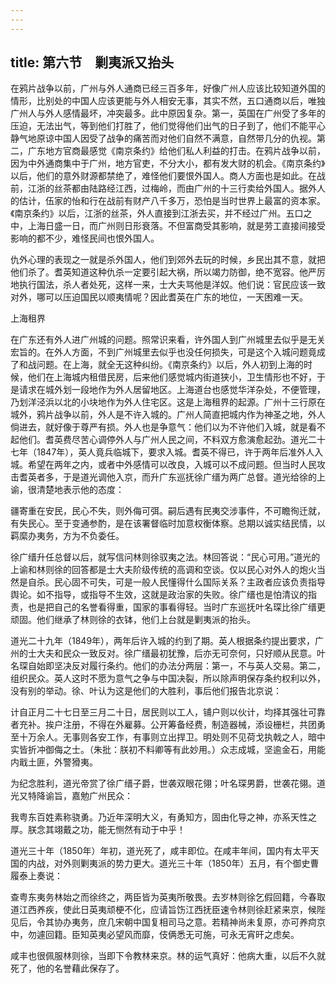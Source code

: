 ```yaml
---
---
---
```

title: 第六节　剿夷派又抬头
---




在鸦片战争以前，广州与外人通商已经三百多年，好像广州人应该比较知道外国的情形，比别处的中国人应该更能与外人相安无事，其实不然，五口通商以后，唯独广州人与外人感情最坏，冲突最多。此中原因复杂。第一，英国在广州受了多年的压迫，无法出气，等到他们打胜了，他们觉得他们出气的日子到了，他们不能平心静气地原谅中国人因受了战争的痛苦而对他们自然不满意，自然带几分的仇视。第二，广东地方官商最感觉《南京条约》给他们私人利益的打击。在鸦片战争以前，因为中外通商集中于广州，地方官吏，不分大小，都有发大财的机会。《南京条约》以后，他们的意外财源都禁绝了，难怪他们要恨外国人。商人方面也是如此。在战前，江浙的丝茶都由陆路经江西，过梅岭，而由广州的十三行卖给外国人。据外人的估计，伍家的怡和行在战前有财产八千多万，恐怕是当时世界上最富的资本家。《南京条约》以后，江浙的丝茶，外人直接到江浙去买，并不经过广州。五口之中，上海日盛一日，而广州则日形衰落。不但富商受其影响，就是劳工直接间接受影响的都不少，难怪民间也恨外国人。

仇外心理的表现之一就是杀外国人，他们到郊外去玩的时候，乡民出其不意，就把他们杀了。耆英知道这种仇杀一定要引起大祸，所以竭力防御，绝不宽容。他严厉地执行国法，杀人者处死，这样一来，士大夫骂他是洋奴。他们说：官民应该一致对外，哪可以压迫国民以顺夷情呢？因此耆英在广东的地位，一天困难一天。



上海租界

在广东还有外人进广州城的问题。照常识来看，许外国人到广州城里去似乎是无关宏旨的。在外人方面，不到广州城里去似乎也没任何损失，可是这个入城问题竟成了和战问题。在上海，就全无这种纠纷。《南京条约》以后，外人初到上海的时候，他们在上海城内租借民房，后来他们感觉城内街道狭小，卫生情形也不好，于是请求在城外划一段地作为外人居留地区。上海道台也感觉华洋杂处，不便管理，乃划洋泾浜以北的小块地作为外人住宅区。这是上海租界的起源。广州十三行原在城外，鸦片战争以前，外人是不许入城的。广州人简直把城内作为神圣之地，外人倘进去，就好像于尊严有损。外人也是争意气：他们以为不许他们入城，就是看不起他们。耆英费尽苦心调停外人与广州人民之间，不料双方愈演愈起劲。道光二十七年（1847年），英人竟兵临城下，要求入城。耆英不得已，许于两年后准外人入城。希望在两年之内，或者中外感情可以改良，入城可以不成问题。但当时人民攻击耆英者多，于是道光调他入京，而升广东巡抚徐广缙为两广总督。道光给徐的上谕，很清楚地表示他的态度：

疆寄重在安民，民心不失，则外侮可弭。嗣后遇有民夷交涉事件，不可瞻徇迁就，有失民心。至于变通参酌，是在该署督临时加意权衡体察。总期以诚实结民情，以羁縻办夷务，方为不负委任。

徐广缙升任总督以后，就写信问林则徐驭夷之法。林回答说：“民心可用。”道光的上谕和林则徐的回答都是士大夫阶级传统的高调和空谈。仅以民心对外人的炮火当然是自杀。民心固不可失，可是一般人民懂得什么国际关系？主政者应该负责指导舆论。如不指导，或指导不生效，这就是政治家的失败。徐广缙也是怕清议的指责，也是把自己的名誉看得重，国家的事看得轻。当时广东巡抚叶名琛比徐广缙更顽固。他们继承了林则徐的衣钵，他们上台就是剿夷派的抬头。

道光二十九年（1849年），两年后许入城的约到了期。英人根据条约提出要求，广州的士大夫和民众一致反对。徐广缙最初犹豫，后亦无可奈何，只好顺从民意。叶名琛自始即坚决反对履行条约。他们的办法分两层：第一，不与英人交易。第二，组织民众。英人这时不愿为意气之争与中国决裂，所以除声明保存条约权利以外，没有别的举动。徐、叶认为这是他们的大胜利，事后他们报告北京说：

计自正月二十七日至三月二十日，居民则以工人，铺户则以伙计，均择其强壮可靠者充补。挨户注册，不得在外雇募。公开筹备经费，制造器械，添设栅栏，共团勇至十万余人。无事则各安工作，有事则立出捍卫。明处则不见荷戈执戟之人，暗中实皆折冲御侮之士。（朱批：朕初不料卿等有此妙用。）众志成城，坚逾金石，用能内戢土匪，外警猾夷。

为纪念胜利，道光帝赏了徐广缙子爵，世袭双眼花翎；叶名琛男爵，世袭花翎。道光又特降谕旨，嘉勉广州民众：

我粤东百姓素称骁勇。乃近年深明大义，有勇知方，固由化导之神，亦系天性之厚。朕念其翊戴之功，能无恻然有动于中乎！

道光三十年（1850年）年初，道光死了，咸丰即位。在咸丰年间，国内有太平天国的内战，对外则剿夷派的势力更大。道光三十年（1850年）五月，有个御史曹履泰上奏说：

查粤东夷务林始之而徐终之，两臣皆为英夷所敬畏。去岁林则徐乞假回籍，今春取道江西养疾，使此日英夷顽梗不化，应请旨饬江西抚臣速令林则徐赶紧来京，候陛见后，令其协办夷务，庶几宋朝中国复相司马之意。若精神尚未复原，亦可养疴京中，勿遽回籍。臣知英夷必望风而靡，伎俩悉无可施，可永无宵旰之虑矣。

咸丰也很佩服林则徐，当即下令教林来京。林的运气真好：他病大重，以后不久就死了，他的名誉藉此保存了。